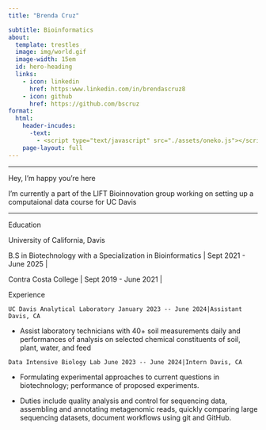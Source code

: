 ```yaml
---
title: "Brenda Cruz"

subtitle: Bioinformatics
about:
  template: trestles
  image: img/world.gif
  image-width: 15em
  id: hero-heading
  links:
    - icon: linkedin
      href: https:www.linkedin.com/in/brendascruz8
    - icon: github
      href: https://github.com/bscruz
format: 
  html:
    header-incudes:
      -text:
        - <script type="text/javascript" src="./assets/oneko.js"></script>
    page-layout: full
---
```


------------------------------------------------------------------------

::: {#hero-heading}
::: h1
Hey, I'm happy you're here
:::

I'm currently a part of the LIFT Bioinnovation group working on setting up a computaional data course for UC Davis

------------------------------------------------------------------------

::: h1
Education
:::

University of California, Davis

B.S in Biotechnology with a Specialization in Bioinformatics \| Sept 2021 - June 2025 \|

Contra Costa College \| Sept 2019 - June 2021 \|
:::

::: h1
Experience
:::

::: grid
::: {#about-me-1 .g-col-6}
```         
UC Davis Analytical Laboratory January 2023 -- June 2024|Assistant Davis, CA
```

-   Assist laboratory technicians with 40+ soil measurements daily and performances of analysis on selected chemical constituents of soil, plant, water, and feed
:::

::: {#about-me-2 .g-col-6}
```         
Data Intensive Biology Lab June 2023 -- June 2024|Intern Davis, CA
```

-   Formulating experimental approaches to current questions in biotechnology; performance of proposed experiments.

-   Duties include quality analysis and control for sequencing data, assembling and annotating metagenomic reads, quickly comparing large sequencing datasets, document workflows using git and GitHub.

### 
:::
:::

<!-- end grid -->
